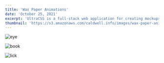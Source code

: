 ```yaml
---
title: 'Wax Paper Animations'
date: 'October 25, 2021'
excerpt: 'UltraCSS is a full-stack web application for creating mockups and graphics with CSS.'
thumbnail: 'https://s3.amazonaws.com/caldwell.info/images/wax-paper-animations/thumbnail.jpg'
---
```


<PrintPageContainer>
<Image
    src="https://s3.amazonaws.com/caldwell.info/images/wax-paper-animations/eye.gif"
    alt="eye"
    caption="eye.gif"
/>

<Image
    src="https://s3.amazonaws.com/caldwell.info/images/wax-paper-animations/book.gif"
    alt="book"
    caption="book.gif"
/>

<Image
    src="https://s3.amazonaws.com/caldwell.info/images/wax-paper-animations/lick.gif"
    alt="lick"
    caption="lick.gif"
/>
</PrintPageContainer>